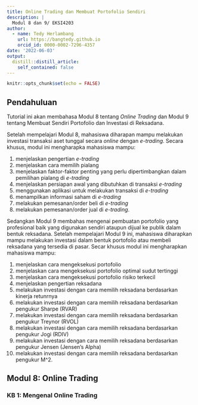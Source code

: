 ```yaml
---
title: Online Trading dan Membuat Portofolio Sendiri
description: |
  Modul 8 dan 9/ EKSI4203
author: 
  - name: Tedy Herlambang
    url: https://bangtedy.github.io
    orcid_id: 0000-0002-7296-4357
date: '2022-06-03'
output:
  distill::distill_article:
    self_contained: false
---
```


```r
knitr::opts_chunk$set(echo = FALSE)
```

## Pendahuluan

Tutorial ini akan membahasa Modul 8 tentang *Online Trading*  dan Modul 9 tentang Membuat Sendiri Portofolio dan Investasi di Reksadana.

Setelah mempelajari Modul 8, mahasiswa diharapan mampu melakukan investasi transaksi aset tunggal secara *online* dengan *e-trading*. Secara khusus, modul ini mengharapka mahasiswa mampu:

1. menjelaskan pengertian *e-trading*
2. menjelaskan cara memilih pialang
3. menjelaskan faktor-faktor penting yang perlu dipertimbangkan dalam pemilihan pialang di *e-trading*
4. menjelaskan persiapan awal yang dibutuhkan di transaksi *e-trading*
5. menggunakan aplikasi untuk melakukan transaksi di *e-trading*
6. menampilkan informasi saham di *e-trading*
7. melakukan pemesanan/order beli di *e-trading*
8. melakukan pemesanan/order jual di *e-trading*.

Sedangkan Modul 9 membahas mengenai pembuatan portofolio yang profesional baik yang digunakan sendiri ataupun dijual ke publik dalam bentuk reksadana. Setelah mempelajari Modul 9 ini, mahasiswa diharapkan mampu melakukan investasi dalam bentuk portofolio atau membeli reksadana yang tersedia di pasar. Secar khusus modul ini mengharapkan mahasiswa mampu:

1. menjelaskan cara mengeksekusi portofolio
2. menjelaskan cara mengeksekusi portofolio optimal sudut tertinggi
3. menjelaskan cara mengeksekusi portofolio risiko terkecil
4. menjelaskan pengertian reksadana
5. melakukan investasi dengan cara memilih reksadana berdasarkan kinerja retunrnya
6. melakukan investasi dengan cara memilih reksadana berdasarkan pengukur Sharpe (RVAR)
7. melakukan investasi dengan cara memilih reksadana berdasarkan pengukur Treynor (RVOL)
8. melakukan investasi dengan cara memilih reksadana berdasarkan pengukur Jogi (RDIV)
9. melakukan investasi dengan cara memilih reksadana berdasarkan pengukur Jensen (Jensen's Alpha)
10. melakukan investasi dengan cara memilih reksadana berdasarkan pengukur M^2.

## Modul 8: Online Trading

### KB 1: Mengenal Online Trading






